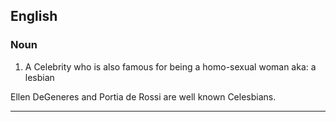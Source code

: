{{rfv}}

==English==

===Noun===
{{en-noun}}

# A Celebrity who is also famous for being a homo-sexual woman aka: a lesbian

Ellen DeGeneres and Portia de Rossi are well known Celesbians.

----
{{alternative spelling of|Celesbrian}}